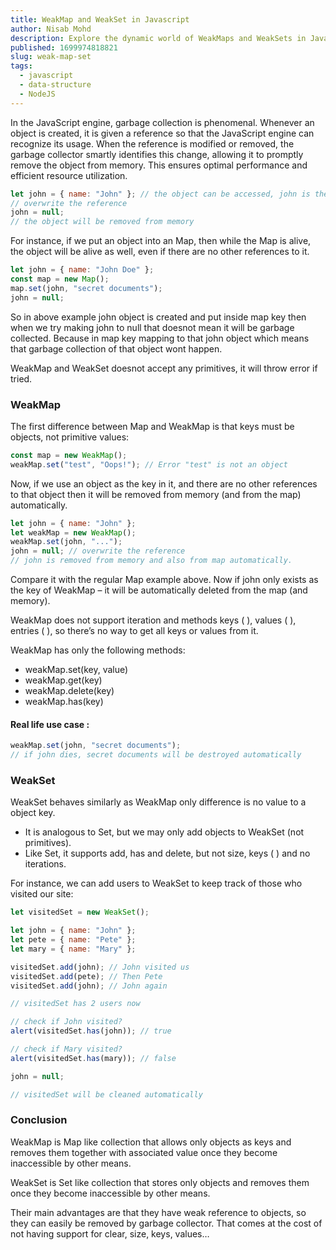 ```yaml
---
title: WeakMap and WeakSet in Javascript
author: Nisab Mohd
description: Explore the dynamic world of WeakMaps and WeakSets in JavaScript, unraveling their unique features and applications for efficient memory management and secure data storage.
published: 1699974818821
slug: weak-map-set
tags:
  - javascript
  - data-structure
  - NodeJS
---
```


In the JavaScript engine, garbage collection is phenomenal. Whenever an object is created, it is given a reference so that the JavaScript engine can recognize its usage. When the reference is modified or removed, the garbage collector smartly identifies this change, allowing it to promptly remove the object from memory. This ensures optimal performance and efficient resource utilization.

```javascript showLineNumbers
let john = { name: "John" }; // the object can be accessed, john is the reference to it
// overwrite the reference
john = null;
// the object will be removed from memory
```

For instance, if we put an object into an Map, then while the Map is alive, the object will be alive as well, even if there are no other references to it.

```javascript showLineNumbers
let john = { name: "John Doe" };
const map = new Map();
map.set(john, "secret documents");
john = null;
```

So in above example <Highlight>john</Highlight> object is created and put inside <Highlight>map</Highlight> key then when we try making john to null that doesnot mean it will be garbage collected.
Because in <Highlight>map</Highlight> key mapping to that <Highlight>john</Highlight> object which means that garbage collection of that object wont happen.

<Note>
  WeakMap and WeakSet doesnot accept any primitives, it will throw error if
  tried.
</Note>

### WeakMap

The first difference between Map and WeakMap is that keys must be objects, not primitive values:

```javascript showLineNumbers
const map = new WeakMap();
weakMap.set("test", "Oops!"); // Error "test" is not an object
```

Now, if we use an object as the key in it, and there are no other references to that object then it will be removed from memory (and from the map) automatically.

```javascript showLineNumbers
let john = { name: "John" };
let weakMap = new WeakMap();
weakMap.set(john, "...");
john = null; // overwrite the reference
// john is removed from memory and also from map automatically.
```

Compare it with the regular Map example above. Now if john only exists as the key of WeakMap – it will be automatically deleted from the map (and memory).

WeakMap does not support iteration and methods <Highlight>keys ( )</Highlight>, <Highlight>values ( )</Highlight>, <Highlight>entries ( )</Highlight>, so there’s no way to get all keys or values from it.

WeakMap has only the following methods:

- <Highlight>weakMap.set(key, value)</Highlight>
- <Highlight>weakMap.get(key)</Highlight>
- <Highlight>weakMap.delete(key)</Highlight>
- <Highlight>weakMap.has(key)</Highlight>

#### Real life use case :

```javascript showLineNumbers
weakMap.set(john, "secret documents");
// if john dies, secret documents will be destroyed automatically
```

### WeakSet

WeakSet behaves similarly as WeakMap only difference is no value to a object key.

- It is analogous to Set, but we may only add objects to WeakSet (not primitives).
- Like Set, it supports add, has and delete, but not <Highlight>size</Highlight>, <Highlight>keys ( )</Highlight> and no iterations.

For instance, we can add users to WeakSet to keep track of those who visited our site:

```javascript showLineNumbers
let visitedSet = new WeakSet();

let john = { name: "John" };
let pete = { name: "Pete" };
let mary = { name: "Mary" };

visitedSet.add(john); // John visited us
visitedSet.add(pete); // Then Pete
visitedSet.add(john); // John again

// visitedSet has 2 users now

// check if John visited?
alert(visitedSet.has(john)); // true

// check if Mary visited?
alert(visitedSet.has(mary)); // false

john = null;

// visitedSet will be cleaned automatically
```

### Conclusion

<Highlight>WeakMap</Highlight> is <Highlight>Map</Highlight> like collection that
allows only objects as keys and removes them together with associated value once
they become inaccessible by other means.

<Highlight>WeakSet</Highlight> is <Highlight>Set</Highlight> like collection that
stores only objects and removes them once they become inaccessible by other means.

Their main advantages are that they have weak reference to objects, so they can easily be removed by garbage collector. That comes at the cost of not having support for clear, size, keys, values…
